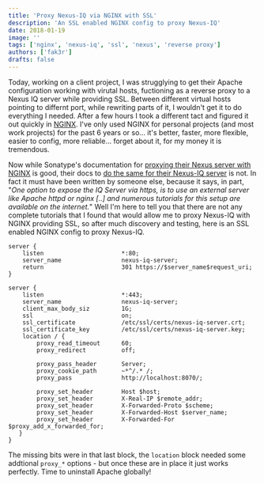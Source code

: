 ```yaml
---
title: 'Proxy Nexus-IQ via NGINX with SSL'
description: 'An SSL enabled NGINX config to proxy Nexus-IQ'
date: 2018-01-19
image: ''
tags: ['nginx', 'nexus-iq', 'ssl', 'nexus', 'reverse proxy']
authors: ['fak3r']
drafts: false
---
```


Today, working on a client project, I was strugglying to get their Apache configuration working with virutal hosts, fuctioning as a reverse proxy to a Nexus IQ server while providing SSL. Between different virtual hosts pointing to differnt port, while rewriting parts of it, I wouldn't get it to do everything I needed. After a few hours I took a different tact and figured it out quickly in [NGINX](https://www.nginx.com/). I've only used NGINX for personal projects (and most work projects) for the past 6 years or so... it's better, faster, more flexible, easier to config, more reliable... forget about it, for my money it is tremendous.

Now while Sonatype's documentation for [proxying their Nexus server with NGINX](https://help.sonatype.com/display/NXRM2/Running+Behind+a+Reverse+Proxy) is good, their docs to [do the same for their Nexus-IQ server](https://help.sonatype.com/display/NXIQ/IQ+Server+Configuration#IQServerConfiguration-HTTPS/SSLConfiguration) is not. In fact it must have been written by someone else, because it says, in part, "_One option to expose the IQ Server via https, is to use an external server like Apache httpd or nginx [..] and numerous tutorials for this setup are available on the internet._" Well I'm here to tell you that there are not any complete tutorials that I found that would allow me to proxy Nexus-IQ with NGINX providing SSL, so after much discovery and testing, here is an SSL enabled NGINX config to proxy Nexus-IQ.

```
server {
    listen                      *:80;
    server_name                 nexus-iq-server;
    return                      301 https://$server_name$request_uri;
}

server {
    listen                      *:443;
    server_name                 nexus-iq-server;
    client_max_body_siz         1G;
    ssl                         on;
    ssl_certificate             /etc/ssl/certs/nexus-iq-server.crt;
    ssl_certificate_key         /etc/ssl/certs/nexus-iq-server.key;
    location / {
        proxy_read_timeout      60;
        proxy_redirect          off;

        proxy_pass_header       Server;
        proxy_cookie_path       ~*^/.* /;
        proxy_pass              http://localhost:8070/;

        proxy_set_header        Host $host;
        proxy_set_header        X-Real-IP $remote_addr;
        proxy_set_header        X-Forwarded-Proto $scheme;
        proxy_set_header        X-Forwarded-Host $server_name;
        proxy_set_header        X-Forwarded-For $proxy_add_x_forwarded_for;
   }
}
```

The missing bits were in that last block, the `location` block needed some addtional `proxy_*` options - but once these are in place it just works perfectly. Time to uninstall Apache globally!
